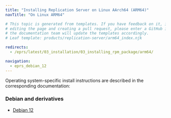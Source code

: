 ```yaml
---
title: "Installing Replication Server on Linux AArch64 (ARM64)"
navTitle: "On Linux ARM64"

# This topic is generated from templates. If you have feedback on it, instead of
# editing the page and creating a pull request, please enter a GitHub issue and
# the documentation team will update the templates accordingly.
# Leaf template: products/replication-server/arm64_index.njk

redirects:
  - /eprs/latest/03_installation/03_installing_rpm_package/arm64/

navigation:
  - eprs_debian_12
---
```


Operating system-specific install instructions are described in the corresponding documentation:

### Debian and derivatives

- [Debian 12](eprs_debian_12)
